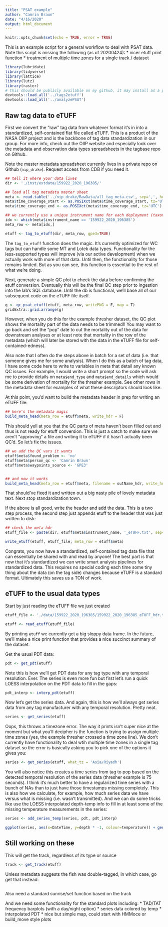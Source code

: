 ```yaml
---
title: "PSAT example"
author: "Camrin Braun"
date: "4/16/2020"
output: html_document
---
```


```r
knitr::opts_chunk$set(echo = TRUE, error = TRUE)
```

This is an example script for a general workflow to deal with PSAT data. Note this script is missing the following (as of 20200424):
  * nicer etuff print function
  * treatment of multiple time zones for a single track / dataset

```r
library(lubridate)
library(tidyverse)
library(lattice)
library(lutz)
library(raster)
# this should be publicly available on my github, it may install as a package but can definitely just load_all
devtools::load_all('../tags2etuff') 
devtools::load_all('../analyzePSAT')
```

## Raw tag data to eTUFF
First we convert the "raw" tag data from whatever format it's in into a standardized, self-contained flat file called eTUFF. This is a product of the NASA OIIP project and is the backbone of tag data standardization in our group. For more info, check out the OIIP website and especially look over the metadata and observation data types spreadsheets in the tagbase repo on Github.

Note the master metadata spreadsheet currently lives in a private repo on Github (`nip_drake`). Request access from CDB if you need it.

```r

## tell it where your data lives
dir <- './inst/extdata/159922_2020_196385/'

## load all tag metadata master sheet
meta <- read.table('../nip_drake/RawData/all_tag_meta.csv', sep=',', header=T, blank.lines.skip = F, skip=0, stringsAsFactors = F)
meta$time_coverage_start <- as.POSIXct(meta$time_coverage_start, tz='UTC')
meta$time_coverage_end <- as.POSIXct(meta$time_coverage_end, tz='UTC')

## we currently use a unique instrument name for each deployment (taxonserialnumber_deploymentyear_tagPTT)
idx <- which(meta$instrument_name == '159922_2020_196385')
meta_row <- meta[idx,]

etuff <- tag_to_etuff(dir, meta_row, gpe3=TRUE)

```

The `tag_to_etuff` function does the magic. It's currently optimized for WC tags but can handle some MT and Lotek data types. Functionality for the less-supported types will improve (via our active development) when we actually work with more of that data. Until then, the functionality for those remains limited. But as you can see, this function is essential to the rest of what we're doing.


Next, generate a simple QC plot to check the data before confirming the etuff conversion. Eventually this will be the final QC step prior to ingestion into the lab's SQL database. Until the db is functional, we'll base all of our subsequent code on the eTUFF file itself.
```r
g <- qc_psat_etuff(etuff, meta_row, writePNG = F, map = T)
gridExtra::grid.arrange(g)

```

However, when you do this for the example thresher dataset, the QC plot shows the mortality part of the data needs to be trimmed!! You may want to go back and set the "pop" date to cut the mortality out of the data for downstream analyses or at least note that mortality in the row of the metadata (which will later be stored with the data in the eTUFF file for self-contained-edness).

Also note that I often do the steps above in batch for a set of data (i.e. that someone gives me for some analysis). When I do this as a batch of tag data, I have some code here to write to variables in meta that detail any known QC issues. For example, I would write a short prompt so the code will ask me to provide details on `meta$end_type` and `meta$end_details` which would be some derivation of mortality for the thresher example. See other rows in the metadata sheet for examples of what these descriptors should look like.

At this point, you'd want to build the metadata header in prep for writing an eTUFF file:

```r

## here's the metadata magic
build_meta_head(meta_row = etuff$meta, write_hdr = F)

```

This should yell at you that the QC parts of meta haven't been filled out and thus is not ready for etuff conversion. This is just a catch to make sure we aren't "approving" a file and writing it to eTUFF if it hasn't actually been QC'd. So let's fix the issues.

```r
## we add the QC vars it wants
etuff$meta$found_problem <- 'no'
etuff$meta$person_qc <- 'Camrin Braun'
etuff$meta$waypoints_source <- 'GPE3'


## and now it works
build_meta_head(meta_row = etuff$meta, filename = outName_hdr, write_hdr = F)

```

That should've fixed it and written out a big nasty pile of lovely metadata text. Next stop standardization town.

If the above is all good, write the header and add the data. This is a two step process, the second step just appends etuff to the header that was just written to disk:

```r

## check the meta hdr
etuff_file <- paste(dir, etuff$meta$instrument_name, '_eTUFF.txt', sep='')

write_etuff(etuff, etuff_file, meta_row = etuff$meta)

```

Congrats, you now have a standardized, self-contained tag data file that can essentially be shared with and read by anyone! The best part is that now that it's standardized we can write smart analysis pipelines for standardized data. This requires no special coding each time some tiny thing about the data (on the tag side) changes because eTUFF is a standard format. Ultimately this saves us a TON of work.

## eTUFF to the usual data types

Start by just reading the eTUFF file we just created
```r
etuff_file <- './data/159922_2020_196385/159922_2020_196385_eTUFF_hdr.txt'

etuff <- read_etuff(etuff_file)

```

By printing `etuff` we currently get a big sloppy data frame. In the future, we'll make a nice print function that provides a nice succinct summary of the dataset.

Get the usual PDT data:
```r
pdt <- get_pdt(etuff)
```

Note this is how we'll get PDT data for any tag type with any temporal resolution. Ever. The series is even more fun but first let's run a quick LOESS interpolation on the PDT data to fill in the gaps:

```r
pdt_interp <- interp_pdt(etuff)
```

Now let's get the series data. And again, this is how we'll always get series data from any tag manufacturer with any temporal resolution. Pretty neat.

```r
series <- get_series(etuff)
```

Oops, this throws a timezone error. The way it prints isn't super nice at the moment but what you'll decipher is the function is trying to assign multiple time zones (yes, the example thresher crossed a time zone line). We don't currently have functionality to deal wtih multiple time zones in a single tag dataset so the error is basically asking you to pick one of the options it gives you:
```r
series <- get_series(etuff, what_tz = 'Asia/Riyadh')
```


You will also notice this creates a time series from tag to pop based on the detected temporal resolution of the series data (thresher example is 75 seconds). I think it's much better to have a regularized time series with a bunch of NAs than to just have those timestamps missing completely. This is also how we calculate, for example, how much series data we have versus what is missing (i.e. wasn't transmitted). And we can do some tricks like use the LOESS interpolated depth-temp info to fill in at least some of the missing temperature measurements in the series:

```r
series <- add_series_temp(series, pdt, pdt_interp)
```

```r
ggplot(series, aes(x=DateTime, y=depth * -1, colour=temperature)) + geom_point() + ylim(-650,0)
```


## Still working on these

This will get the track, regardless of its type or source
```r
track <- get_track(etuff)
```

Unless metadata suggests the fish was double-tagged, in which case, go get that instead:
```r

```


Also need a standard sunrise/set function based on the track


And we need some functionality for the standard plots including:
  * TAD/TAT frequency barplots (with a day/night option)
  * series data colored by temp
  * interpolated PDT
  * nice but simple map, could start with HMMoce or build_move style plots
